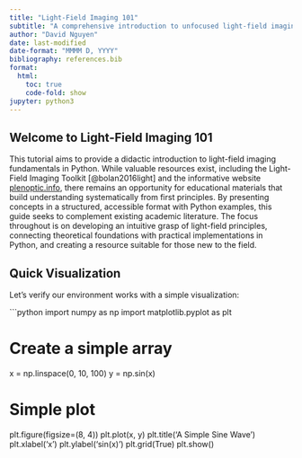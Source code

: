 ```yaml
---
title: "Light-Field Imaging 101"
subtitle: "A comprehensive introduction to unfocused light-field imaging (plenoptic 1.0)"
author: "David Nguyen"
date: last-modified
date-format: "MMMM D, YYYY"
bibliography: references.bib
format:
  html:
    toc: true
    code-fold: show
jupyter: python3
---
```


## Welcome to Light-Field Imaging 101

This tutorial aims to provide a didactic introduction to light-field imaging fundamentals in Python. While valuable resources exist, including the Light-Field Imaging Toolkit [@bolan2016light] and the informative website [plenoptic.info](https://www.plenoptic.info/), there remains an opportunity for educational materials that build understanding systematically from first principles. By presenting concepts in a structured, accessible format with Python examples, this guide seeks to complement existing academic literature. The focus throughout is on developing an intuitive grasp of light-field principles, connecting theoretical foundations with practical implementations in Python, and creating a resource suitable for those new to the field.

## Quick Visualization

Let's verify our environment works with a simple visualization:

```python
import numpy as np
import matplotlib.pyplot as plt

# Create a simple array
x = np.linspace(0, 10, 100)
y = np.sin(x)

# Simple plot
plt.figure(figsize=(8, 4))
plt.plot(x, y)
plt.title('A Simple Sine Wave')
plt.xlabel('x')
plt.ylabel('sin(x)')
plt.grid(True)
plt.show()